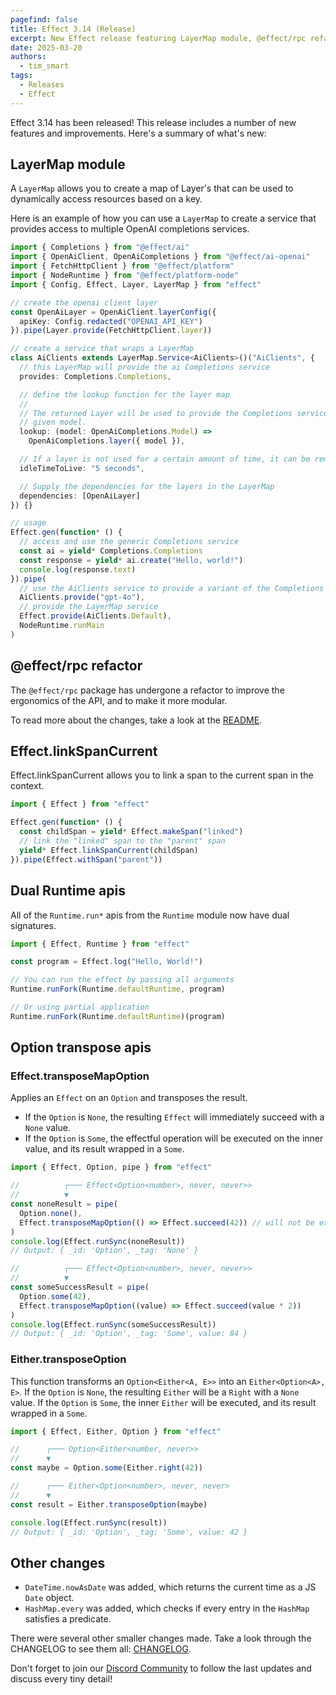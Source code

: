 ```yaml
---
pagefind: false
title: Effect 3.14 (Release)
excerpt: New Effect release featuring LayerMap module, @effect/rpc refactor, and more.
date: 2025-03-20
authors:
  - tim_smart
tags:
  - Releases
  - Effect
---
```


Effect 3.14 has been released! This release includes a number of new features
and improvements. Here's a summary of what's new:

## LayerMap module

A `LayerMap` allows you to create a map of Layer's that can be used to
dynamically access resources based on a key.

Here is an example of how you can use a `LayerMap` to create a service that
provides access to multiple OpenAI completions services.

```ts
import { Completions } from "@effect/ai"
import { OpenAiClient, OpenAiCompletions } from "@effect/ai-openai"
import { FetchHttpClient } from "@effect/platform"
import { NodeRuntime } from "@effect/platform-node"
import { Config, Effect, Layer, LayerMap } from "effect"

// create the openai client layer
const OpenAiLayer = OpenAiClient.layerConfig({
  apiKey: Config.redacted("OPENAI_API_KEY")
}).pipe(Layer.provide(FetchHttpClient.layer))

// create a service that wraps a LayerMap
class AiClients extends LayerMap.Service<AiClients>()("AiClients", {
  // this LayerMap will provide the ai Completions service
  provides: Completions.Completions,

  // define the lookup function for the layer map
  //
  // The returned Layer will be used to provide the Completions service for the
  // given model.
  lookup: (model: OpenAiCompletions.Model) =>
    OpenAiCompletions.layer({ model }),

  // If a layer is not used for a certain amount of time, it can be removed
  idleTimeToLive: "5 seconds",

  // Supply the dependencies for the layers in the LayerMap
  dependencies: [OpenAiLayer]
}) {}

// usage
Effect.gen(function* () {
  // access and use the generic Completions service
  const ai = yield* Completions.Completions
  const response = yield* ai.create("Hello, world!")
  console.log(response.text)
}).pipe(
  // use the AiClients service to provide a variant of the Completions service
  AiClients.provide("gpt-4o"),
  // provide the LayerMap service
  Effect.provide(AiClients.Default),
  NodeRuntime.runMain
)
```

## @effect/rpc refactor

The `@effect/rpc` package has undergone a refactor to improve the ergonomics of the API, and to make it more modular.

To read more about the changes, take a look at the [README](https://github.com/Effect-TS/effect/blob/main/packages/rpc/README.md).

## Effect.linkSpanCurrent

Effect.linkSpanCurrent allows you to link a span to the current span in the context.

```ts
import { Effect } from "effect"

Effect.gen(function* () {
  const childSpan = yield* Effect.makeSpan("linked")
  // link the "linked" span to the "parent" span
  yield* Effect.linkSpanCurrent(childSpan)
}).pipe(Effect.withSpan("parent"))
```

## Dual Runtime apis

All of the `Runtime.run*` apis from the `Runtime` module now have dual signatures.

```ts
import { Effect, Runtime } from "effect"

const program = Effect.log("Hello, World!")

// You can run the effect by passing all arguments
Runtime.runFork(Runtime.defaultRuntime, program)

// Or using partial application
Runtime.runFork(Runtime.defaultRuntime)(program)
```

## Option transpose apis

### Effect.transposeMapOption

Applies an `Effect` on an `Option` and transposes the result.

- If the `Option` is `None`, the resulting `Effect` will immediately succeed with a `None` value.
- If the `Option` is `Some`, the effectful operation will be executed on the inner value, and its result wrapped in a `Some`.

```ts
import { Effect, Option, pipe } from "effect"

//          ┌─── Effect<Option<number>, never, never>>
//          ▼
const noneResult = pipe(
  Option.none(),
  Effect.transposeMapOption(() => Effect.succeed(42)) // will not be executed
)
console.log(Effect.runSync(noneResult))
// Output: { _id: 'Option', _tag: 'None' }

//          ┌─── Effect<Option<number>, never, never>>
//          ▼
const someSuccessResult = pipe(
  Option.some(42),
  Effect.transposeMapOption((value) => Effect.succeed(value * 2))
)
console.log(Effect.runSync(someSuccessResult))
// Output: { _id: 'Option', _tag: 'Some', value: 84 }
```

### Either.transposeOption

This function transforms an `Option<Either<A, E>>` into an
`Either<Option<A>, E>`. If the `Option` is `None`, the resulting `Either`
will be a `Right` with a `None` value. If the `Option` is `Some`, the
inner `Either` will be executed, and its result wrapped in a `Some`.

```ts
import { Effect, Either, Option } from "effect"

//      ┌─── Option<Either<number, never>>
//      ▼
const maybe = Option.some(Either.right(42))

//      ┌─── Either<Option<number>, never, never>
//      ▼
const result = Either.transposeOption(maybe)

console.log(Effect.runSync(result))
// Output: { _id: 'Option', _tag: 'Some', value: 42 }
```

## Other changes

- `DateTime.nowAsDate` was added, which returns the current time as a JS `Date` object.
- `HashMap.every` was added, which checks if every entry in the `HashMap` satisfies a predicate.

There were several other smaller changes made. Take a look through the CHANGELOG to see them all: [CHANGELOG](https://github.com/Effect-TS/effect/blob/main/packages/effect/CHANGELOG.md).

Don't forget to join our [Discord Community](https://discord.gg/effect-ts) to follow the last updates and discuss every tiny detail!
